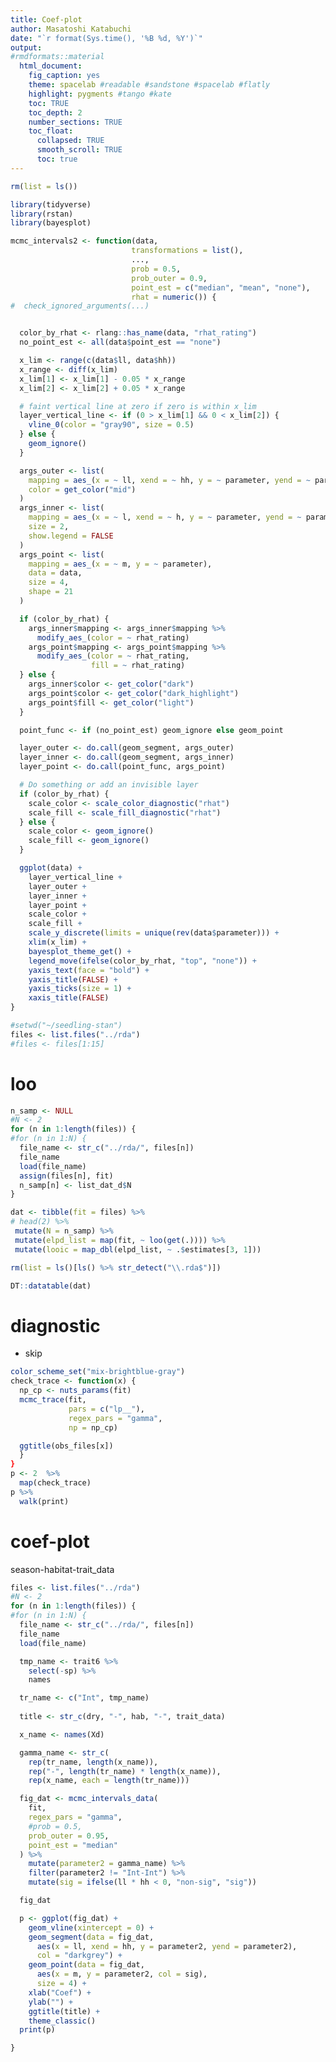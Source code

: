 ```yaml
---
title: Coef-plot
author: Masatoshi Katabuchi
date: "`r format(Sys.time(), '%B %d, %Y')`"
output:
#rmdformats::material
  html_document:
    fig_caption: yes
    theme: spacelab #readable #sandstone #spacelab #flatly
    highlight: pygments #tango #kate
    toc: TRUE
    toc_depth: 2
    number_sections: TRUE
    toc_float:
      collapsed: TRUE
      smooth_scroll: TRUE
      toc: true
---
```


```r
rm(list = ls())
```

```r
library(tidyverse)
library(rstan)
library(bayesplot)

```


```r

mcmc_intervals2 <- function(data,
                           transformations = list(),
                           ...,
                           prob = 0.5,
                           prob_outer = 0.9,
                           point_est = c("median", "mean", "none"),
                           rhat = numeric()) {
#  check_ignored_arguments(...)


  color_by_rhat <- rlang::has_name(data, "rhat_rating")
  no_point_est <- all(data$point_est == "none")

  x_lim <- range(c(data$ll, data$hh))
  x_range <- diff(x_lim)
  x_lim[1] <- x_lim[1] - 0.05 * x_range
  x_lim[2] <- x_lim[2] + 0.05 * x_range

  # faint vertical line at zero if zero is within x_lim
  layer_vertical_line <- if (0 > x_lim[1] && 0 < x_lim[2]) {
    vline_0(color = "gray90", size = 0.5)
  } else {
    geom_ignore()
  }

  args_outer <- list(
    mapping = aes_(x = ~ ll, xend = ~ hh, y = ~ parameter, yend = ~ parameter),
    color = get_color("mid")
  )
  args_inner <- list(
    mapping = aes_(x = ~ l, xend = ~ h, y = ~ parameter, yend = ~ parameter),
    size = 2,
    show.legend = FALSE
  )
  args_point <- list(
    mapping = aes_(x = ~ m, y = ~ parameter),
    data = data,
    size = 4,
    shape = 21
  )

  if (color_by_rhat) {
    args_inner$mapping <- args_inner$mapping %>%
      modify_aes_(color = ~ rhat_rating)
    args_point$mapping <- args_point$mapping %>%
      modify_aes_(color = ~ rhat_rating,
                  fill = ~ rhat_rating)
  } else {
    args_inner$color <- get_color("dark")
    args_point$color <- get_color("dark_highlight")
    args_point$fill <- get_color("light")
  }

  point_func <- if (no_point_est) geom_ignore else geom_point

  layer_outer <- do.call(geom_segment, args_outer)
  layer_inner <- do.call(geom_segment, args_inner)
  layer_point <- do.call(point_func, args_point)

  # Do something or add an invisible layer
  if (color_by_rhat) {
    scale_color <- scale_color_diagnostic("rhat")
    scale_fill <- scale_fill_diagnostic("rhat")
  } else {
    scale_color <- geom_ignore()
    scale_fill <- geom_ignore()
  }

  ggplot(data) +
    layer_vertical_line +
    layer_outer +
    layer_inner +
    layer_point +
    scale_color +
    scale_fill +
    scale_y_discrete(limits = unique(rev(data$parameter))) +
    xlim(x_lim) +
    bayesplot_theme_get() +
    legend_move(ifelse(color_by_rhat, "top", "none")) +
    yaxis_text(face = "bold") +
    yaxis_title(FALSE) +
    yaxis_ticks(size = 1) +
    xaxis_title(FALSE)
}


```

```r

#setwd("~/seedling-stan")
files <- list.files("../rda")
#files <- files[1:15]

```


# loo

```r

n_samp <- NULL
#N <- 2
for (n in 1:length(files)) {
#for (n in 1:N) {
  file_name <- str_c("../rda/", files[n])
  file_name
  load(file_name)
  assign(files[n], fit)
  n_samp[n] <- list_dat_d$N
}

dat <- tibble(fit = files) %>%
# head(2) %>%
 mutate(N = n_samp) %>%
 mutate(elpd_list = map(fit, ~ loo(get(.)))) %>%
 mutate(looic = map_dbl(elpd_list, ~ .$estimates[3, 1]))

rm(list = ls()[ls() %>% str_detect("\\.rda$")])

DT::datatable(dat)

```

# diagnostic

- skip

```r
color_scheme_set("mix-brightblue-gray")
check_trace <- function(x) {
  np_cp <- nuts_params(fit)
  mcmc_trace(fit,
             pars = c("lp__"),
             regex_pars = "gamma",
             np = np_cp) 

  ggtitle(obs_files[x])
  }
}
p <- 2  %>%
  map(check_trace)
p %>%
  walk(print)
```

# coef-plot

season-habitat-trait_data

```r

files <- list.files("../rda")
#N <- 2
for (n in 1:length(files)) {
#for (n in 1:N) {
  file_name <- str_c("../rda/", files[n])
  file_name
  load(file_name)

  tmp_name <- trait6 %>%
    select(-sp) %>%
    names 

  tr_name <- c("Int", tmp_name)
 
  title <- str_c(dry, "-", hab, "-", trait_data)

  x_name <- names(Xd)

  gamma_name <- str_c(
    rep(tr_name, length(x_name)),
    rep("-", length(tr_name) * length(x_name)),
    rep(x_name, each = length(tr_name)))

  fig_dat <- mcmc_intervals_data(
    fit,
    regex_pars = "gamma",
    #prob = 0.5,
    prob_outer = 0.95,
    point_est = "median"
  ) %>%
    mutate(parameter2 = gamma_name) %>%
    filter(parameter2 != "Int-Int") %>%
    mutate(sig = ifelse(ll * hh < 0, "non-sig", "sig"))

  fig_dat

  p <- ggplot(fig_dat) +
    geom_vline(xintercept = 0) +
    geom_segment(data = fig_dat,
      aes(x = ll, xend = hh, y = parameter2, yend = parameter2),
      col = "darkgrey") +
    geom_point(data = fig_dat,
      aes(x = m, y = parameter2, col = sig),
      size = 4) +
    xlab("Coef") +
    ylab("") +
    ggtitle(title) +
    theme_classic()
  print(p)

}

```


